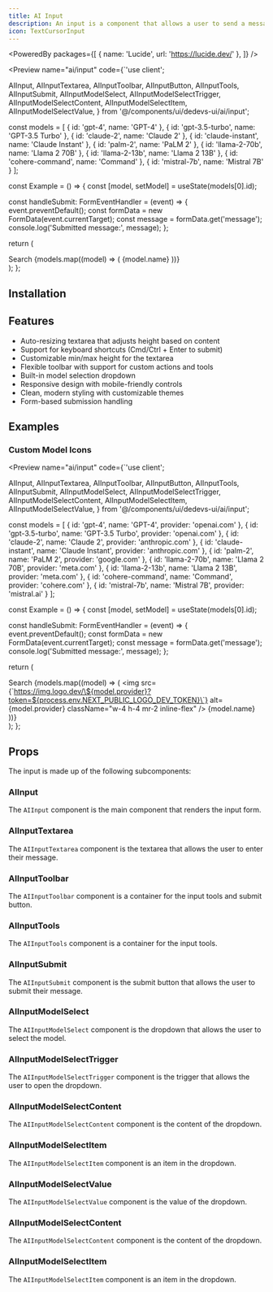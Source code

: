 ```yaml
---
title: AI Input
description: An input is a component that allows a user to send a message to a large language model.
icon: TextCursorInput
---
```


<PoweredBy packages={[
  { name: 'Lucide', url: 'https://lucide.dev/' },
]} />

<Preview name="ai/input" code={`'use client';

  AIInput,
  AIInputTextarea,
  AIInputToolbar,
  AIInputButton,
  AIInputTools,
  AIInputSubmit,
  AIInputModelSelect,
  AIInputModelSelectTrigger,
  AIInputModelSelectContent,
  AIInputModelSelectItem,
  AIInputModelSelectValue,
} from '@/components/ui/dedevs-ui/ai/input';

const models = [
  { id: 'gpt-4', name: 'GPT-4' },
  { id: 'gpt-3.5-turbo', name: 'GPT-3.5 Turbo' },
  { id: 'claude-2', name: 'Claude 2' },
  { id: 'claude-instant', name: 'Claude Instant' },
  { id: 'palm-2', name: 'PaLM 2' },
  { id: 'llama-2-70b', name: 'Llama 2 70B' },
  { id: 'llama-2-13b', name: 'Llama 2 13B' },
  { id: 'cohere-command', name: 'Command' },
  { id: 'mistral-7b', name: 'Mistral 7B'  }
];

const Example = () => {
  const [model, setModel] = useState<string>(models[0].id);

  const handleSubmit: FormEventHandler<HTMLFormElement> = (event) => {
    event.preventDefault();
    const formData = new FormData(event.currentTarget);
    const message = formData.get('message');
    console.log('Submitted message:', message);
  };

  return (
    <div className="flex w-full h-screen items-end justify-center gap-4 bg-secondary p-8">
      <AIInput onSubmit={handleSubmit}>
        <AIInputTextarea />
        <AIInputToolbar>
          <AIInputTools>
            <AIInputButton>
              <PlusIcon size={16} />
            </AIInputButton>
            <AIInputButton>
              <MicIcon size={16} />
            </AIInputButton>
            <AIInputButton>
              <GlobeIcon size={16} />
              <span>Search</span>
            </AIInputButton>
            <AIInputModelSelect value={model} onValueChange={setModel}>
              <AIInputModelSelectTrigger>
                <AIInputModelSelectValue />
              </AIInputModelSelectTrigger>
              <AIInputModelSelectContent>
                {models.map((model) => (
                  <AIInputModelSelectItem key={model.id} value={model.id}>
                    {model.name}
                  </AIInputModelSelectItem>
                ))}
              </AIInputModelSelectContent>
            </AIInputModelSelect>
          </AIInputTools>
          <AIInputSubmit>
            <SendIcon size={16} />
          </AIInputSubmit>
        </AIInputToolbar>
      </AIInput>
    </div>
  );
};


## Installation

<Installer packageName="ai" />

## Features

- Auto-resizing textarea that adjusts height based on content
- Support for keyboard shortcuts (Cmd/Ctrl + Enter to submit)
- Customizable min/max height for the textarea
- Flexible toolbar with support for custom actions and tools
- Built-in model selection dropdown
- Responsive design with mobile-friendly controls
- Clean, modern styling with customizable themes
- Form-based submission handling

## Examples

### Custom Model Icons

<Preview name="ai/input" code={`'use client';

  AIInput,
  AIInputTextarea,
  AIInputToolbar,
  AIInputButton,
  AIInputTools,
  AIInputSubmit,
  AIInputModelSelect,
  AIInputModelSelectTrigger,
  AIInputModelSelectContent,
  AIInputModelSelectItem,
  AIInputModelSelectValue,
} from '@/components/ui/dedevs-ui/ai/input';

const models = [
  { id: 'gpt-4', name: 'GPT-4', provider: 'openai.com' },
  { id: 'gpt-3.5-turbo', name: 'GPT-3.5 Turbo', provider: 'openai.com' },
  { id: 'claude-2', name: 'Claude 2', provider: 'anthropic.com' },
  { id: 'claude-instant', name: 'Claude Instant', provider: 'anthropic.com' },
  { id: 'palm-2', name: 'PaLM 2', provider: 'google.com' },
  { id: 'llama-2-70b', name: 'Llama 2 70B', provider: 'meta.com' },
  { id: 'llama-2-13b', name: 'Llama 2 13B', provider: 'meta.com' },
  { id: 'cohere-command', name: 'Command', provider: 'cohere.com' },
  { id: 'mistral-7b', name: 'Mistral 7B', provider: 'mistral.ai' }
];

const Example = () => {
  const [model, setModel] = useState<string>(models[0].id);

  const handleSubmit: FormEventHandler<HTMLFormElement> = (event) => {
    event.preventDefault();
    const formData = new FormData(event.currentTarget);
    const message = formData.get('message');
    console.log('Submitted message:', message);
  };

  return (
    <div className="flex w-full h-screen items-end justify-center gap-4 bg-secondary p-8">
      <AIInput onSubmit={handleSubmit}>
        <AIInputTextarea />
        <AIInputToolbar>
          <AIInputTools>
            <AIInputButton>
              <PlusIcon size={16} />
            </AIInputButton>
            <AIInputButton>
              <MicIcon size={16} />
            </AIInputButton>
            <AIInputButton>
              <GlobeIcon size={16} />
              <span>Search</span>
            </AIInputButton>
            <AIInputModelSelect value={model} onValueChange={setModel}>
              <AIInputModelSelectTrigger>
                <AIInputModelSelectValue />
              </AIInputModelSelectTrigger>
              <AIInputModelSelectContent>
                {models.map((model) => (
                  <AIInputModelSelectItem key={model.id} value={model.id}>
                    <img
                      src={\`https://img.logo.dev/\${model.provider}?token=${process.env.NEXT_PUBLIC_LOGO_DEV_TOKEN}\`}
                      alt={model.provider}
                      className="w-4 h-4 mr-2 inline-flex"
                    />
                    {model.name}
                  </AIInputModelSelectItem>
                ))}
              </AIInputModelSelectContent>
            </AIInputModelSelect>
          </AIInputTools>
          <AIInputSubmit>
            <SendIcon size={16} />
          </AIInputSubmit>
        </AIInputToolbar>
      </AIInput>
    </div>
  );
};


## Props

The input is made up of the following subcomponents:

### AIInput

The `AIInput` component is the main component that renders the input form.

<AutoTypeTable path="node_modules/@repo/ai/input.tsx" name="AIInputProps" />

### AIInputTextarea

The `AIInputTextarea` component is the textarea that allows the user to enter their message.

<AutoTypeTable path="node_modules/@repo/ai/input.tsx" name="AIInputTextareaProps" />

### AIInputToolbar

The `AIInputToolbar` component is a container for the input tools and submit button.

<AutoTypeTable path="node_modules/@repo/ai/input.tsx" name="AIInputToolbarProps" />

### AIInputTools

The `AIInputTools` component is a container for the input tools.

<AutoTypeTable path="node_modules/@repo/ai/input.tsx" name="AIInputToolsProps" />

### AIInputSubmit

The `AIInputSubmit` component is the submit button that allows the user to submit their message.

<AutoTypeTable path="node_modules/@repo/ai/input.tsx" name="AIInputSubmitProps" />

### AIInputModelSelect

The `AIInputModelSelect` component is the dropdown that allows the user to select the model.

<AutoTypeTable path="node_modules/@repo/ai/input.tsx" name="AIInputModelSelectProps" />

### AIInputModelSelectTrigger

The `AIInputModelSelectTrigger` component is the trigger that allows the user to open the dropdown.

<AutoTypeTable path="node_modules/@repo/ai/input.tsx" name="AIInputModelSelectTriggerProps" />

### AIInputModelSelectContent

The `AIInputModelSelectContent` component is the content of the dropdown.

<AutoTypeTable path="node_modules/@repo/ai/input.tsx" name="AIInputModelSelectContentProps" />

### AIInputModelSelectItem

The `AIInputModelSelectItem` component is an item in the dropdown.

<AutoTypeTable path="node_modules/@repo/ai/input.tsx" name="AIInputModelSelectItemProps" />

### AIInputModelSelectValue

The `AIInputModelSelectValue` component is the value of the dropdown.

<AutoTypeTable path="node_modules/@repo/ai/input.tsx" name="AIInputModelSelectValueProps" />

### AIInputModelSelectContent

The `AIInputModelSelectContent` component is the content of the dropdown.

<AutoTypeTable path="node_modules/@repo/ai/input.tsx" name="AIInputModelSelectContentProps" />

### AIInputModelSelectItem

The `AIInputModelSelectItem` component is an item in the dropdown.

<AutoTypeTable path="node_modules/@repo/ai/input.tsx" name="AIInputModelSelectItemProps" />
